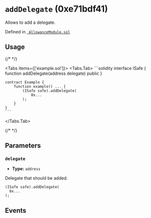 


# `addDelegate` (0xe71bdf41)



Allows to add a delegate.




Defined in [` AllowanceModule.sol`](https://github.com/safe-global/safe-modules/tree/allowance/v0.1.1/modules/allowances/contracts/AllowanceModule.sol#L304)


## Usage

{/* <!-- vale off --> */}

<Tabs items={['example.sol']}>
  <Tabs.Tab>
    ```solidity
    interface ISafe {
        function addDelegate(address delegate) public
    }

    contract Example {
        function example() ... {
            (ISafe safe).addDelegate(
                0x...
            );
        }
    }
    ```
  </Tabs.Tab>
</Tabs>

{/* <!-- vale on --> */}



## Parameters

### `delegate`

  - **Type:** `address`

  Delegate that should be added.

  ```solidity focus=2
  (ISafe safe).addDelegate(
    0x...
  );
  ```




## Events

<AddDelegate />

